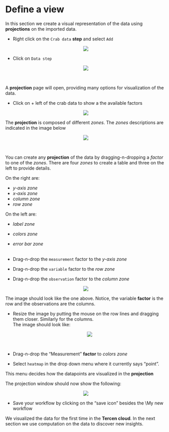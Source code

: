# Define a view
In this section we create a visual representation of the data using __projections__  on the imported data.

* Right click on the `Crab data` __step__ and select `Add`

<center><img src="images/Proj_add.png"></center>

* Click on `Data step`

<center><img src="images/Proj_datastep.png"></center>\

A __projection__ page will open, providing many options for visualization of the data.

* Click on + left of the crab data to show a the available factors

<center><img src="images/Proj_empty.png"></center>
  
The __projection__ is composed of different _zones_. The _zones_ descriptions are indicated in the image below

<center><img src="images/Proj_zones.png"></center>\

You can create any __projection__ of the data by dragging-n-dropping a _factor_ to one of the _zones_. There are four _zones_ to create a table and three on the left to provide details.

On the right are:

* _y-axis zone_
* _x-axis zone_
* _column zone_
* _row zone_

On the left are:

* _label zone_
* _colors zone_
* _error bar zone_
\
\

* Drag-n-drop the ``measurement`` factor to the _y-axis zone_
* Drag-n-drop the ``variable`` factor to the _row zone_
* Drag-n-drop the ``observation`` factor to the _column zone_


<center><img src="images/Proj_big.png"></center>


The image should look like the one above. Notice, the variable __factor__ is the row and the observations are the columns.

* Resize the image by putting the mouse on the row lines and dragging them closer. Similarly for the columns. \
The image should look like:
<center><img src="images/Proj_small.png"></center>\

* Drag-n-drop the "Measurement" __factor__ to _colors zone_
* Select ``heatmap`` in the drop down menu where it currently says "point". 

This menu decides how the datapoints are visualized in the __projection__ 

The projection window should now show the following:

<center><img src="images/Proj_heatmap.png"></center>

* Save your workflow by clicking on the "save icon" besides the \\My new workflow


We visualized the data for the first time in the  __Tercen cloud__. In the next section we use computation on the data to discover new insights.